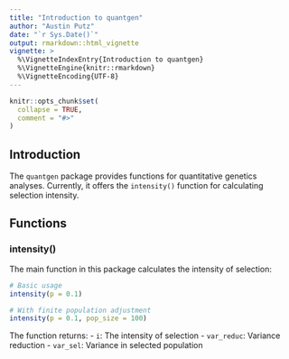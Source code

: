 ```yaml
---
title: "Introduction to quantgen"
author: "Austin Putz"
date: "`r Sys.Date()`"
output: rmarkdown::html_vignette
vignette: >
  %\VignetteIndexEntry{Introduction to quantgen}
  %\VignetteEngine{knitr::rmarkdown}
  %\VignetteEncoding{UTF-8}
---
```


```r
knitr::opts_chunk$set(
  collapse = TRUE,
  comment = "#>"
)
```

## Introduction

The `quantgen` package provides functions for quantitative genetics analyses. Currently, it offers the `intensity()` function for calculating selection intensity.

## Functions

### intensity()

The main function in this package calculates the intensity of selection:

```r
# Basic usage
intensity(p = 0.1)

# With finite population adjustment
intensity(p = 0.1, pop_size = 100)
```

The function returns:
- `i`: The intensity of selection
- `var_reduc`: Variance reduction
- `var_sel`: Variance in selected population